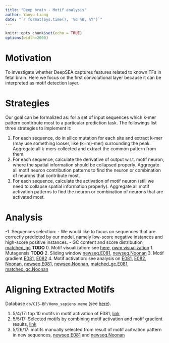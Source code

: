 ```yaml
---
title: "Deep brain - Motif analysis"
author: Yanyu Liang
date: "`r format(Sys.time(), '%d %B, %Y')`"
---
```

    
<style>
pre code, pre, code {
    white-space: pre !important;
    overflow-x: scroll !important;
    word-break: keep-all !important;
    word-wrap: initial !important;
}
</style>
    
```r
knitr::opts_chunk$set(echo = TRUE)
options(width=2000)
```

# Motivation

To investigate whether DeepSEA captures features related to known TFs in fetal brain. Here we focus on the first convolutional layer because it can be interpreted as motif detection layer.

# Strategies
Our goal can be formalized as: for a set of input sequences which k-mer pattern contirbute most to a particular prediction task. The followings list three strategies to implement it:

1. For each sequence, do in silico mutation for each site and extract k-mer (may use something looser, like (k+m)-mer) surrounding the peak. Aggregate all k-mers collected and extract the common pattern from them.
2. For each sequence, calculate the derivative of output w.r.t. motif neuron, where the spatial information should be collapsed properly. Aggregate all motif neuron contribution patterns to find the neuron or combination of neurons that contribute most.
3. For each sequence, calculate the activation of motif neuron (still we need to collapse spatial information properly). Aggregate all motif activation patterns to find the neuron or combination of neurons that are activated most.

# Analysis

-1. Sequences selection:
    - We would like to focus on sequences that are correctly predicted by our model, namely low-score negative instances and high-score positive instances.
    - GC content and score distribution [matched_gc]() **TODO**
0. Motif visualization: see [here](http://htmlpreview.github.io/?https://github.com/liangyy/deep_variant/blob/code/motif_analysis/report/Type1/motif_visualization/draw_list.html), [pwm visualization](http://htmlpreview.github.io/?https://github.com/liangyy/deep_variant/blob/code/motif_analysis/report/Type1/motif_visualization/pwm.html)
1. Mutagensis **TODO**
2. Sliding window [newseq.E081](https://rawgit.com/liangyy/deep_variant/code/motif_analysis/report/Type1/newseq.E081_sliding_window.html), [newseq.Noonan](https://rawgit.com/liangyy/deep_variant/code/motif_analysis/report/Type1/newseq.Noonan_sliding_window.html)
3. Motif gradient [E081](http://htmlpreview.github.io/?https://github.com/liangyy/deep_variant/blob/code/motif_analysis/report/Type1/E081_motif_gradient.html), [E082](http://htmlpreview.github.io/?https://github.com/liangyy/deep_variant/blob/code/motif_analysis/report/Type1/E082_motif_gradient.html)
4. Motif activation: see analysis on [E081](http://htmlpreview.github.io/?https://github.com/liangyy/deep_variant/blob/code/motif_analysis/report/Type1/E081_motif_activation.html), [E082](http://htmlpreview.github.io/?https://github.com/liangyy/deep_variant/blob/code/motif_analysis/report/Type1/E082_motif_activation.html), [Noonan](http://htmlpreview.github.io/?https://github.com/liangyy/deep_variant/blob/code/motif_analysis/report/Type1/Noonan_motif_activation.html), [newseq.E081](http://htmlpreview.github.io/?https://github.com/liangyy/deep_variant/blob/code/motif_analysis/report/Type1/newseq.E081_motif_activation.html), [newseq.Noonan](http://htmlpreview.github.io/?https://github.com/liangyy/deep_variant/blob/code/motif_analysis/report/Type1/newseq.Noonan_motif_activation.html), [matched_gc.E081](https://rawgit.com/liangyy/deep_variant/code/motif_analysis/report/Type1/newseq.matchgc.E081_motif_activation.html), [matched_gc.Noonan](https://rawgit.com/liangyy/deep_variant/code/motif_analysis/report/Type1/newseq.matchgc.Noonan_motif_activation.html)

# Aligning Extracted Motifs

Database `db/CIS-BP/Homo_sapiens.meme` (see [here](http://cisbp.ccbr.utoronto.ca/)).

1. 5/4/17: top 10 motifs in motif activation of E081, [link](https://liangyy.github.io/deep_variant/TOMTOM_050417.pdf)
2. 5/5/17: Selected motifs by combining motif activation and motif gradient results, [link](https://liangyy.github.io/deep_variant/TOMTOM_050517.pdf)
3. 5/26/17: motifs manually selected from result of motif acitvation pattern in new sequences,
[newseq.E081](https://liangyy.github.io/deep_variant/TOMTOM_newseq.E081.pdf) and 
[newseq.Noonan](https://liangyy.github.io/deep_variant/TOMTOM_newseq.Noonan.pdf)
